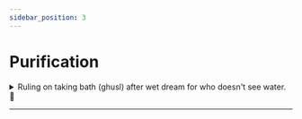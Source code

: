 ```yaml
---
sidebar_position: 3
---
```


# Purification

<details>
<summary style={{fontWeight: "bold"}}>
Ruling on taking bath (ghusl) after wet dream for who doesn't see water. 📃
</summary>

**Q:** May Allaah be good to you. This questioner says: I am plagued with frequent wet dreams, but I often do not see water. Do I have to wash every time?

**A:** Whoever has a wet dream whether through images in his sleep and actions in his sleep, but he did not find water, then he is not obligated to do ghusl, whether he is a man or a woman. The reason for ghusl after a wet dream is the exit of water from a man or woman. If a man wakes up and finds semen in his clothes and does not remember the wet dream at all, then he must do ghusl. And if a man had a dream and saw what he saw, but when he woke up, he did not find anything in his clothes, he does not have to do ghusl. Likewise, a woman does not have to do ghusl if she has a wet dream, unless she sees water that women know

</details>

---